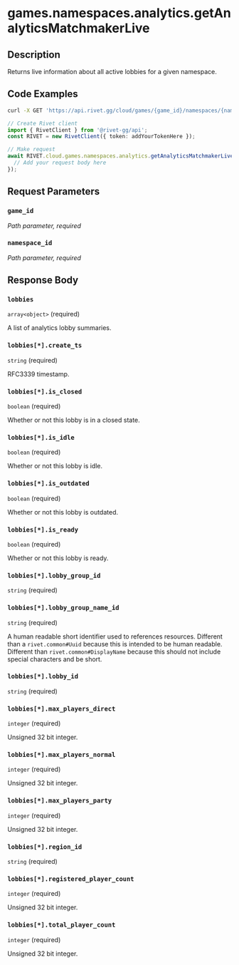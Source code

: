 

# games.namespaces.analytics.getAnalyticsMatchmakerLive

## Description

Returns live information about all active lobbies for a given namespace.


## Code Examples

<CodeGroup title='Request' tag='GET' label='https://api.rivet.gg/cloud/games/{game_id}/namespaces/{namespace_id}/analytics/matchmaker/live'>

```bash {{ "title": "cURL" }}
curl -X GET 'https://api.rivet.gg/cloud/games/{game_id}/namespaces/{namespace_id}/analytics/matchmaker/live'
```

```ts
// Create Rivet client
import { RivetClient } from '@rivet-gg/api';
const RIVET = new RivetClient({ token: addYourTokenHere });

// Make request
await RIVET.cloud.games.namespaces.analytics.getAnalyticsMatchmakerLive({
  // Add your request body here
});
```

</CodeGroup>


## Request Parameters


### `game_id`

_Path parameter, required_





### `namespace_id`

_Path parameter, required_





## Response Body

### `lobbies`

`array<object>` (required)

A list of analytics lobby summaries.

### `lobbies[*].create_ts`

`string` (required)

RFC3339 timestamp.

### `lobbies[*].is_closed`

`boolean` (required)

Whether or not this lobby is in a closed state.

### `lobbies[*].is_idle`

`boolean` (required)

Whether or not this lobby is idle.

### `lobbies[*].is_outdated`

`boolean` (required)

Whether or not this lobby is outdated.

### `lobbies[*].is_ready`

`boolean` (required)

Whether or not this lobby is ready.

### `lobbies[*].lobby_group_id`

`string` (required)

### `lobbies[*].lobby_group_name_id`

`string` (required)

A human readable short identifier used to references resources. Different than a `rivet.common#Uuid` because this is intended to be human readable. Different than `rivet.common#DisplayName` because this should not include special characters and be short.

### `lobbies[*].lobby_id`

`string` (required)

### `lobbies[*].max_players_direct`

`integer` (required)

Unsigned 32 bit integer.

### `lobbies[*].max_players_normal`

`integer` (required)

Unsigned 32 bit integer.

### `lobbies[*].max_players_party`

`integer` (required)

Unsigned 32 bit integer.

### `lobbies[*].region_id`

`string` (required)

### `lobbies[*].registered_player_count`

`integer` (required)

Unsigned 32 bit integer.

### `lobbies[*].total_player_count`

`integer` (required)

Unsigned 32 bit integer.



